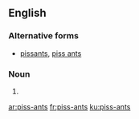 ==English==

===Alternative forms===
* [[pissants]], [[piss ants]]

===Noun===
{{head|en|plural}}

#{{plural of|piss-ant|lang=en|nocat=1}}

[[ar:piss-ants]]
[[fr:piss-ants]]
[[ku:piss-ants]]